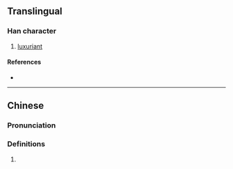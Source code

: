 {{character info/new}}
==Translingual==

===Han character===
{{Han char|rn=86|rad=火|as=12|sn=16|four=90904|canj=FFFD|ids=⿱焱木}}

# [[luxuriant]]

====References====
* {{Han ref|kx=0682.190|dkj=19408|dj=1094.140|hdz=32237.020|uh=71CA|ud=29130|bh=EA50|bd=59984}}

----

==Chinese==
{{zh-forms}}

===Pronunciation===
{{zh-pron
|m=qiáo,shēn
|m-s=
|dg=
|c=san1
|c-t=
|g=
|h=pfs=
|j=
|mb=
|md=
|mn=
|mn-t=
|w=
|x=
|mc=y
|oc=y
|cat=n
}}

===Definitions===
{{zh-hanzi}}

# {{rfdef|zh}}